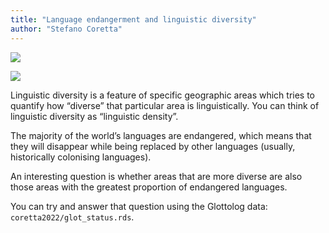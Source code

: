 ```yaml
---
title: "Language endangerment and linguistic diversity"
author: "Stefano Coretta"
---
```


![](https://img.shields.io/badge/difficulty-low-green)

![](../img/Primary_Human_Languages_Improved_Version.png)

Linguistic diversity is a feature of specific geographic areas which tries to quantify how "diverse" that particular area is linguistically. You can think of linguistic diversity as "linguistic density".

The majority of the world's languages are endangered, which means that they will disappear while being replaced by other languages (usually, historically colonising languages).

An interesting question is whether areas that are more diverse are also those areas with the greatest proportion of endangered languages.

You can try and answer that question using the Glottolog data: `coretta2022/glot_status.rds`.
